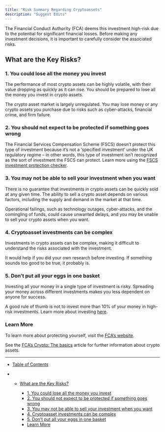 ```yaml
---
title: "Risk Summary Regarding Cryptoassets"
description: "Suggest Edits"
---
```


The Financial Conduct Authority (FCA) deems this investment high-risk due to the potential for significant financial losses. Before making any investment decisions, it is important to carefully consider the associated risks.

## What are the Key Risks?

### 1. You could lose all the money you invest

The performance of most crypto assets can be highly volatile, with their value dropping as quickly as it can rise. You should be prepared to lose all the money you invest in crypto assets.

The crypto asset market is largely unregulated. You may lose money or any crypto assets you purchase due to risks such as cyber-attacks, financial crime, and firm failure.

### 2. You should not expect to be protected if something goes wrong

The Financial Services Compensation Scheme (FSCS) doesn’t protect this type of investment because it’s not a ‘specified investment’ under the UK regulatory regime – in other words, this type of investment isn’t recognized as the sort of investment the FSCS can protect. Learn more using the [FSCS investment protection checker](https://www.fscs.org.uk/check/investment-protection-checker/).

### 3. You may not be able to sell your investment when you want

There is no guarantee that investments in crypto assets can be quickly sold at any given time. The ability to sell a crypto asset depends on various factors, including the supply and demand in the market at that time.

Operational failings, such as technology outages, cyber-attacks, and the comingling of funds, could cause unwanted delays, and you may be unable to sell your crypto assets when you want.

### 4. Cryptoasset investments can be complex

Investments in crypto assets can be complex, making it difficult to understand the risks associated with the investment.

It would help if you did your own research before investing. If something sounds too good to be true, it probably is.

### 5. Don’t put all your eggs in one basket

Investing all your money in a single type of investment is risky. Spreading your money across different investments makes you less dependent on anyone for success.

A good rule of thumb is not to invest more than 10% of your money in high-risk investments. Learn more about investing [here](https://www.fca.org.uk/investsmart/5-questions-ask-you-invest).

### Learn More

To learn more about protecting yourself, visit the [FCA’s website](https://www.fca.org.uk/investsmart).

See the [FCA’s Crypto: The basics](https://www.fca.org.uk/investsmart/crypto-basics) article for further information about crypto assets.

***

* [Table of Contents](#)

* * [What are the Key Risks?](#what-are-the-key-risks)

    * [1. You could lose all the money you invest](#1-you-could-lose-all-the-money-you-invest)
    * [2. You should not expect to be protected if something goes wrong](#2-you-should-not-expect-to-be-protected-if-something-goes-wrong)
    * [3. You may not be able to sell your investment when you want](#3-you-may-not-be-able-to-sell-your-investment-when-you-want)
    * [4. Cryptoasset investments can be complex](#4-cryptoasset-investments-can-be-complex)
    * [5. Don’t put all your eggs in one basket](#5-dont-put-all-your-eggs-in-one-basket)
    * [Learn More](#learn-more)
